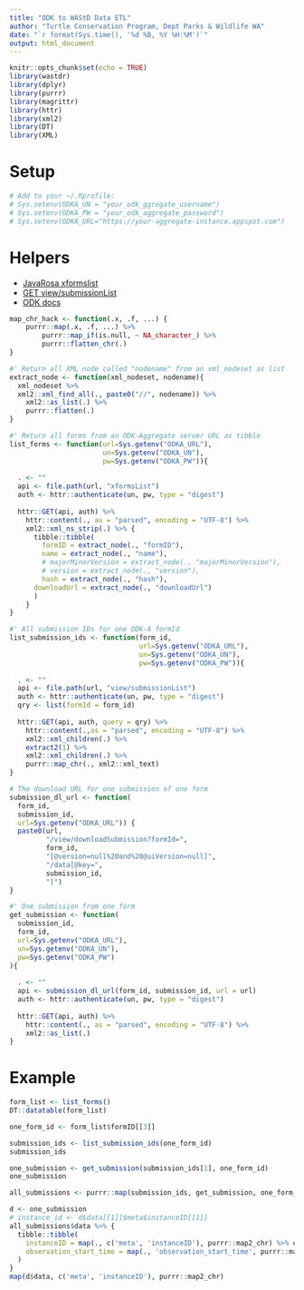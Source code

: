 ```yaml
---
title: "ODK to WAStD Data ETL"
author: "Turtle Conservation Program, Dept Parks & Wildlife WA"
date: "`r format(Sys.time(), '%d %B, %Y %H:%M')`"
output: html_document
---
```


```r
knitr::opts_chunk$set(echo = TRUE)
library(wastdr)
library(dplyr)
library(purrr)
library(magrittr)
library(httr)
library(xml2)
library(DT)
library(XML)
```

# Setup

```r
# Add to your ~/.Rprofile:
# Sys.setenv(ODKA_UN = "your_odk_ggregate_username")
# Sys.setenv(ODKA_PW = "your_odk_aggregate_password")
# Sys.setenv(ODKA_URL="https://your-aggregate-instance.appspot.com")
```

# Helpers
* [JavaRosa xformslist](https://groups.google.com/forum/#!topic/opendatakit-developers/rfjN1nwYRFY)
* [GET view/submissionList](https://github.com/opendatakit/opendatakit/wiki/Briefcase-Aggregate-API#get-viewsubmissionlist)
* [ODK docs](http://docs.opendatakit.org/aggregate-use/#collect-aggregate-api)

```r
map_chr_hack <- function(.x, .f, ...) {
    purrr::map(.x, .f, ...) %>%
        purrr::map_if(is.null, ~ NA_character_) %>%
        purrr::flatten_chr(.)
}

#' Return all XML node called "nodename" from an xml_nodeset as list
extract_node <- function(xml_nodeset, nodename){
  xml_nodeset %>%
  xml2::xml_find_all(., paste0("//", nodename)) %>% 
    xml2::as_list(.) %>% 
    purrr::flatten(.)
}

#' Return all forms from an ODK-Aggregate server URL as tibble
list_forms <- function(url=Sys.getenv("ODKA_URL"),
                       un=Sys.getenv("ODKA_UN"),
                       pw=Sys.getenv("ODKA_PW")){
  
  . <- ""
  api <- file.path(url, "xformsList")
  auth <- httr::authenticate(un, pw, type = "digest")
  
  httr::GET(api, auth) %>%
    httr::content(., as = "parsed", encoding = "UTF-8") %>% 
    xml2::xml_ns_strip(.) %>% {
      tibble::tibble(
        formID = extract_node(., "formID"),
        name = extract_node(., "name"),
        # majorMinorVersion = extract_node(., "majorMinorVersion"),
        # version = extract_node(., "version"),
        hash = extract_node(., "hash"),
      downloadUrl = extract_node(., "downloadUrl")
      )
    }
}

#' All submission IDs for one ODK-A formId
list_submission_ids <- function(form_id,
                                url=Sys.getenv("ODKA_URL"),
                                un=Sys.getenv("ODKA_UN"),
                                pw=Sys.getenv("ODKA_PW")){
  
  . <- ""
  api <- file.path(url, "view/submissionList")
  auth <- httr::authenticate(un, pw, type = "digest")
  qry <- list(formId = form_id)
  
  httr::GET(api, auth, query = qry) %>%
    httr::content(.,as = "parsed", encoding = "UTF-8") %>%
    xml2::xml_children(.) %>%
    extract2(1) %>% 
    xml2::xml_children(.) %>% 
    purrr::map_chr(., xml2::xml_text)
}

# The download URL for one submission of one form
submission_dl_url <- function(
  form_id, 
  submission_id, 
  url=Sys.getenv("ODKA_URL")) {
  paste0(url, 
         "/view/downloadSubmission?formId=", 
         form_id, 
         "[@version=null%20and%20@uiVersion=null]",
         "/data[@key=", 
         submission_id, 
         "]")
}

#' One submission from one form
get_submission <- function(
  submission_id,
  form_id,
  url=Sys.getenv("ODKA_URL"),
  un=Sys.getenv("ODKA_UN"),
  pw=Sys.getenv("ODKA_PW")
){
  
  . <- ""
  api <- submission_dl_url(form_id, submission_id, url = url)
  auth <- httr::authenticate(un, pw, type = "digest")
  
  httr::GET(api, auth) %>% 
    httr::content(., as = "parsed", encoding = "UTF-8") %>% 
    xml2::as_list(.)
}


```

# Example
```r
form_list <- list_forms()
DT::datatable(form_list)

one_form_id <- form_list$formID[[3]]

submission_ids <- list_submission_ids(one_form_id)
submission_ids

one_submission <- get_submission(submission_ids[1], one_form_id)
one_submission

all_submissions <- purrr::map(submission_ids, get_submission, one_form_id)

d <- one_submission
# instance_id <- d$data[[1]]$meta$instanceID[[1]]
all_submissions$data %>% {
  tibble::tibble(
    instanceID = map(., c('meta', 'instanceID'), purrr::map2_chr) %>% extract2(1) %>% extract2(1),
    observation_start_time = map(., 'observation_start_time', purrr::map2_chr) %>% extract2(1) %>% extract2(1)
  )
}
map(d$data, c('meta', 'instanceID'), purrr::map2_chr)


```
